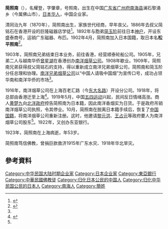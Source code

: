 '''简照南'''（{{bd|1870年||1923年|}}），名耀登，字肇章，号照南，出生在中国[[广东省|广东省]][[广州府|广州府]][[南海县|南海县]]澜石黎涌乡（今属佛山市），[[日本华人|日本华人]]，中国企业家。

清同治九年（1870年），简照南出生，家族世代经商，早年丧父。1886年去叔父简铭石在香港开设的巨隆磁器店学徒<ref>{{Cite web |url=http://www.foshanmuseum.com/mrmj/mrmj_disp_sub.asp?id=139 |title=佛山历史名人 |access-date=2008-08-24 |archive-url=https://web.archive.org/web/20160307170602/http://foshanmuseum.com/mrmj/mrmj_disp_sub.asp?id=139 |archive-date=2016-03-07 |dead-url=yes }}</ref>。1892年与胞弟[[简玉阶|简玉阶]]前往日本[[神户|神户]]，开设东盛泰商号，运销广东磁器、布匹。1902年4月，简照南加入日本国籍，取日本名'''松平照南'''<ref name="#1">{{Cite web |url=http://www.shtong.gov.cn/newsite/node2/node2245/node68143/node68156/node68175/node68179/userobject1ai65606.html |title=上海烟草志 >> 第九篇人物 >> 第一章人物传略 |access-date=2019-04-20 |archive-date=2016-04-27 |archive-url=https://web.archive.org/web/20160427181851/http://www.shtong.gov.cn/Newsite/node2/node2245/node68143/node68156/node68175/node68179/userobject1ai65606.html |dead-url=no }}</ref>。

1903年，简照南兄弟结束日本业务，前往香港，经营顺泰轮船公司。1905年，兄弟二人与越南华侨[[曾星湖|曾星湖]]在香港创办[[南洋烟草公司|南洋烟草公司]]。1908年歇业。1909年，简照南兄弟获得叔父简铭石的支持，得以重新成立南洋兄弟烟草公司，简照南和简玉阶分任总理和协理。[[南洋兄弟烟草公司|南洋兄弟烟草公司]]以“中国人请吸中国烟”为宣传口号，成功占领华南和南洋华侨的市场<ref name="#1"/>。

1916年，南洋烟草公司在上海百老汇路（今[[东大名路|东大名路]]）开设分公司。1918年，将总部由香港迁至上海<ref>{{Cite web |url=http://www.shtong.gov.cn/newsite/node2/node4/node2249/node4418/node20229/node62973/node63632/userobject1ai52514.html |title=虹口区志 >> 第三十四编人物 |access-date=2019-04-20 |archive-date=2016-04-26 |archive-url=https://web.archive.org/web/20160426033105/http://www.shtong.gov.cn/Newsite/node2/node4/node2249/node4418/node20229/node62973/node63632/userobject1ai52514.html |dead-url=no }}</ref>。1919年5月，中国[[五四运动|五四运动]]兴起，民间反日情绪高涨。商人[[黄楚九|黄楚九]]向[[北洋政府|北洋政府]]控告简照南为日本籍，因此南洋香烟实为日货。于是政府吊销南洋烟草公司执照，令其停业。10月，简照南在脱离日本籍手续后，恢复了[[中華民國國籍|中国国籍]]，将南洋烟草公司重新注册。这时，他邀请[[黎元洪|黎元洪]]、[[王占元|王占元]]等政府要人为南洋烟草公司股东<ref name="#1"/>。1922年，又创办东亚银行。

1923年，简照南在上海病逝，年53岁。

简照南笃信佛教，曾捐巨款救济1915年广东水灾、1918年华北旱灾。

==參考資料==
<div class="references-small">
<references />
</div>

[[Category:中华民国大陆时期企业家|Category:中华民国大陆时期企业家]]
[[Category:日本企业家|Category:日本企业家]]
[[Category:東亞銀行|Category:東亞銀行]]
[[Category:中華民國佛教徒|Category:中華民國佛教徒]]
[[Category:归化日本公民的中国人|Category:归化日本公民的中国人]]
[[Category:归化中华民国公民的日本人|Category:归化中华民国公民的日本人]]
[[Category:南海人|Category:南海人]]
[[Category:簡姓|Category:簡姓]]